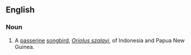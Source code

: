 ==English==

===Noun===
{{wikipedia|Brown Oriole}}
{{en-noun}}

# A [[passerine]] [[songbird]], ''[[Oriolus szalayi]]'', of Indonesia and Papua New Guinea.